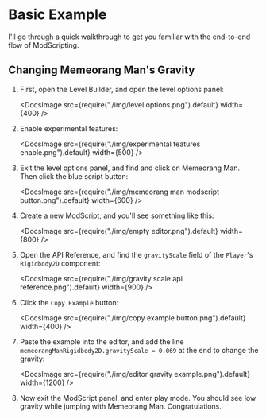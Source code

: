 
# Basic Example

I'll go through a quick walkthrough to get you familiar with the end-to-end flow of ModScripting.

## Changing Memeorang Man's Gravity

1. First, open the Level Builder, and open the level options panel:

   <DocsImage src={require("./img/level options.png").default} width={400} />

2. Enable experimental features:

   <DocsImage
     src={require("./img/experimental features enable.png").default}
     width={500}
   />

3. Exit the level options panel, and find and click on Memeorang Man. Then click the blue script button:

   <DocsImage
     src={require("./img/memeorang man modscript button.png").default}
     width={600}
   />

4. Create a new ModScript, and you'll see something like this:

   <DocsImage src={require("./img/empty editor.png").default} width={800} />

5. Open the API Reference, and find the `gravityScale` field of the `Player`'s `Rigidbody2D` component:

   <DocsImage
     src={require("./img/gravity scale api reference.png").default}
     width={900}
   />

6. Click the `Copy Example` button:

   <DocsImage
     src={require("./img/copy example button.png").default}
     width={400}
   />

7. Paste the example into the editor, and add the line `memeorangManRigidbody2D.gravityScale = 0.069` at the end to change the gravity:

   <DocsImage
     src={require("./img/editor gravity example.png").default}
     width={1200}
   />

8. Now exit the ModScript panel, and enter play mode. You should see low gravity while jumping with Memeorang Man. Congratulations.
